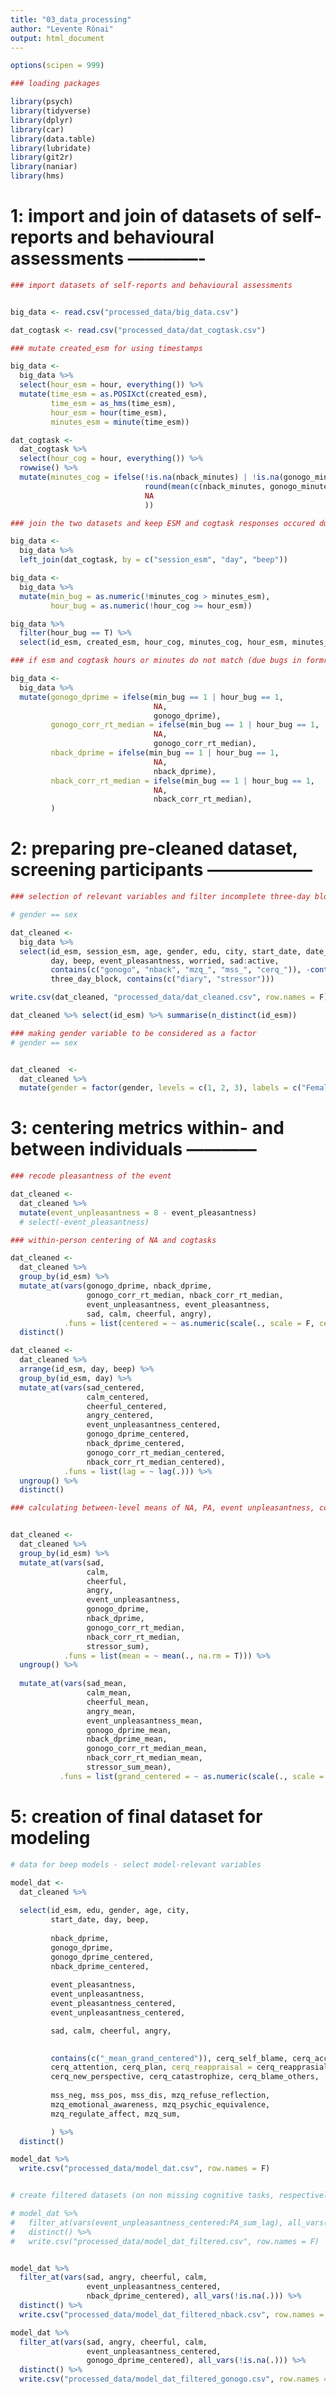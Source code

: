 ```yaml
---
title: "03_data_processing"
author: "Levente Rónai"
output: html_document
---
```


```r

options(scipen = 999)

### loading packages

library(psych)
library(tidyverse)
library(dplyr)
library(car)
library(data.table)
library(lubridate)
library(git2r)
library(naniar)
library(hms)

```

# 1: import and join of datasets of self-reports and behavioural assessments -------------

```r

### import datasets of self-reports and behavioural assessments


big_data <- read.csv("processed_data/big_data.csv")

dat_cogtask <- read.csv("processed_data/dat_cogtask.csv")

```


```r
### mutate created_esm for using timestamps

big_data <-
  big_data %>% 
  select(hour_esm = hour, everything()) %>% 
  mutate(time_esm = as.POSIXct(created_esm),
         time_esm = as_hms(time_esm),
         hour_esm = hour(time_esm),
         minutes_esm = minute(time_esm))
```

```r
dat_cogtask <- 
  dat_cogtask %>%
  select(hour_cog = hour, everything()) %>% 
  rowwise() %>% 
  mutate(minutes_cog = ifelse(!is.na(nback_minutes) | !is.na(gonogo_minutes),
                              round(mean(c(nback_minutes, gonogo_minutes), na.rm = T), digits = 0),
                              NA
                              ))
```

```r

### join the two datasets and keep ESM and cogtask responses occured during the same beep and hour (first ESM surveys and than cogtasks)

big_data <- 
  big_data %>% 
  left_join(dat_cogtask, by = c("session_esm", "day", "beep"))

```

```r
big_data <- 
  big_data %>%
  mutate(min_bug = as.numeric(!minutes_cog > minutes_esm),
         hour_bug = as.numeric(!hour_cog >= hour_esm))
```

```r
big_data %>% 
  filter(hour_bug == T) %>%
  select(id_esm, created_esm, hour_cog, minutes_cog, hour_esm, minutes_esm, day, beep, date_cogtask, date_esm)
```



```r

### if esm and cogtask hours or minutes do not match (due bugs in formr.org), replace cogtask results with NA's (only 36 trials in sum)

big_data <- 
  big_data %>%
  mutate(gonogo_dprime = ifelse(min_bug == 1 | hour_bug == 1,
                                NA,
                                gonogo_dprime),
         gonogo_corr_rt_median = ifelse(min_bug == 1 | hour_bug == 1,
                                NA,
                                gonogo_corr_rt_median),
         nback_dprime = ifelse(min_bug == 1 | hour_bug == 1,
                                NA,
                                nback_dprime),
         nback_corr_rt_median = ifelse(min_bug == 1 | hour_bug == 1,
                                NA,
                                nback_corr_rt_median),
         )
```

# 2: preparing pre-cleaned dataset, screening participants ------------------

```r

### selection of relevant variables and filter incomplete three-day blocks (marked with NA) and re-naming of main dataset

# gender == sex

dat_cleaned <-
  big_data %>%
  select(id_esm, session_esm, age, gender, edu, city, start_date, date_esm, date_cogtask,
         day, beep, event_pleasantness, worried, sad:active,
         contains(c("gonogo", "nback", "mzq_", "mss_", "cerq_")), -contains(c("minutes")),
         three_day_block, contains(c("diary", "stressor"))) 

```

```r
write.csv(dat_cleaned, "processed_data/dat_cleaned.csv", row.names = F)
```

```r

dat_cleaned %>% select(id_esm) %>% summarise(n_distinct(id_esm))

```

```r

### making gender variable to be considered as a factor
# gender == sex


dat_cleaned  <-  
  dat_cleaned %>%
  mutate(gender = factor(gender, levels = c(1, 2, 3), labels = c("Female", "Male", "Other")))

```

# 3: centering metrics within- and between individuals ------------

```r

### recode pleasantness of the event

dat_cleaned <- 
  dat_cleaned %>% 
  mutate(event_unpleasantness = 8 - event_pleasantness)
  # select(-event_pleasantness)

### within-person centering of NA and cogtasks

dat_cleaned <- 
  dat_cleaned %>% 
  group_by(id_esm) %>%
  mutate_at(vars(gonogo_dprime, nback_dprime,
                 gonogo_corr_rt_median, nback_corr_rt_median,
                 event_unpleasantness, event_pleasantness,
                 sad, calm, cheerful, angry),
            .funs = list(centered = ~ as.numeric(scale(., scale = F, center = T)))) %>% 
  distinct()

```

```r

dat_cleaned <-
  dat_cleaned %>%
  arrange(id_esm, day, beep) %>%
  group_by(id_esm, day) %>%
  mutate_at(vars(sad_centered,
                 calm_centered,
                 cheerful_centered,
                 angry_centered,
                 event_unpleasantness_centered,
                 gonogo_dprime_centered,
                 nback_dprime_centered,
                 gonogo_corr_rt_median_centered,
                 nback_corr_rt_median_centered),
            .funs = list(lag = ~ lag(.))) %>%
  ungroup() %>% 
  distinct()

```

```r

### calculating between-level means of NA, PA, event unpleasantness, cogtask variables


dat_cleaned <-
  dat_cleaned %>%
  group_by(id_esm) %>%
  mutate_at(vars(sad, 
                 calm, 
                 cheerful, 
                 angry,
                 event_unpleasantness,
                 gonogo_dprime,
                 nback_dprime,
                 gonogo_corr_rt_median,
                 nback_corr_rt_median,
                 stressor_sum),
            .funs = list(mean = ~ mean(., na.rm = T))) %>%
  ungroup() %>% 
  
  mutate_at(vars(sad_mean, 
                 calm_mean, 
                 cheerful_mean, 
                 angry_mean,
                 event_unpleasantness_mean,
                 gonogo_dprime_mean,
                 nback_dprime_mean,
                 gonogo_corr_rt_median_mean,
                 nback_corr_rt_median_mean,
                 stressor_sum_mean),
           .funs = list(grand_centered = ~ as.numeric(scale(., scale = F, center = T))))


```

# 5: creation of final dataset for modeling

```r

# data for beep models - select model-relevant variables  

model_dat <- 
  dat_cleaned %>% 
  
  select(id_esm, edu, gender, age, city, 
         start_date, day, beep, 
         
         nback_dprime, 
         gonogo_dprime,
         gonogo_dprime_centered,
         nback_dprime_centered,
         
         event_pleasantness,
         event_unpleasantness,
         event_pleasantness_centered,
         event_unpleasantness_centered,

         sad, calm, cheerful, angry,
         

         contains(c("_mean_grand_centered")), cerq_self_blame, cerq_acceptance, cerq_rumination,
         cerq_attention, cerq_plan, cerq_reappraisal = cerq_reapprasial,
         cerq_new_perspective, cerq_catastrophize, cerq_blame_others,
         
         mss_neg, mss_pos, mss_dis, mzq_refuse_reflection,
         mzq_emotional_awareness, mzq_psychic_equivalence,
         mzq_regulate_affect, mzq_sum,

         ) %>%
  distinct()

```

```r

model_dat %>% 
  write.csv("processed_data/model_dat.csv", row.names = F)


# create filtered datasets (on non missing cognitive tasks, respectively) for descriptive analyses

# model_dat %>%
#   filter_at(vars(event_unpleasantness_centered:PA_sum_lag), all_vars(!is.na(.))) %>%
#   distinct() %>%
#   write.csv("processed_data/model_dat_filtered.csv", row.names = F)


model_dat %>%
  filter_at(vars(sad, angry, cheerful, calm, 
                 event_unpleasantness_centered,
                 nback_dprime_centered), all_vars(!is.na(.))) %>%
  distinct() %>% 
  write.csv("processed_data/model_dat_filtered_nback.csv", row.names = F)

model_dat %>%
  filter_at(vars(sad, angry, cheerful, calm, 
                 event_unpleasantness_centered,
                 gonogo_dprime_centered), all_vars(!is.na(.))) %>%
  distinct() %>% 
  write.csv("processed_data/model_dat_filtered_gonogo.csv", row.names = F)

```


